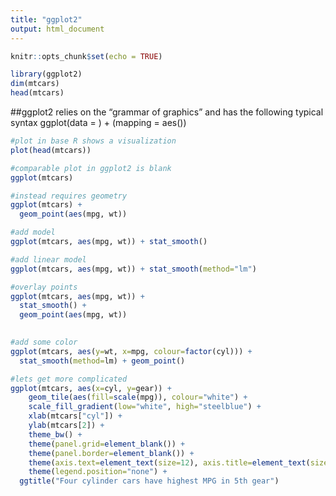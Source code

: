 ```yaml
---
title: "ggplot2"
output: html_document
---
```


```r
knitr::opts_chunk$set(echo = TRUE)
```

```r
library(ggplot2)
dim(mtcars)
head(mtcars)
```

##ggplot2 relies on the "grammar of graphics" and has the following typical syntax
ggplot(data = <DATA>) + 
    <GEOM_FUNCTION>(mapping = aes(<MAPPINGS>))

```r
#plot in base R shows a visualization
plot(head(mtcars))
```

```r
#comparable plot in ggplot2 is blank
ggplot(mtcars)
```

```r
#instead requires geometry
ggplot(mtcars) +
  geom_point(aes(mpg, wt))
```

```r
#add model 
ggplot(mtcars, aes(mpg, wt)) + stat_smooth()
```

```r
#add linear model
ggplot(mtcars, aes(mpg, wt)) + stat_smooth(method="lm")
```

```r
#overlay points
ggplot(mtcars, aes(mpg, wt)) + 
  stat_smooth() +
  geom_point(aes(mpg, wt))
  
```

```r
#add some color
ggplot(mtcars, aes(y=wt, x=mpg, colour=factor(cyl))) +
  stat_smooth(method=lm) + geom_point()
```

```r
#lets get more complicated
ggplot(mtcars, aes(x=cyl, y=gear)) +
	geom_tile(aes(fill=scale(mpg)), colour="white") +
	scale_fill_gradient(low="white", high="steelblue") +
	xlab(mtcars["cyl"]) + 
	ylab(mtcars[2]) +
	theme_bw() +
	theme(panel.grid=element_blank()) +
	theme(panel.border=element_blank()) +
	theme(axis.text=element_text(size=12), axis.title=element_text(size=14,face="bold")) +
	theme(legend.position="none") + 
  ggtitle("Four cylinder cars have highest MPG in 5th gear")
```

